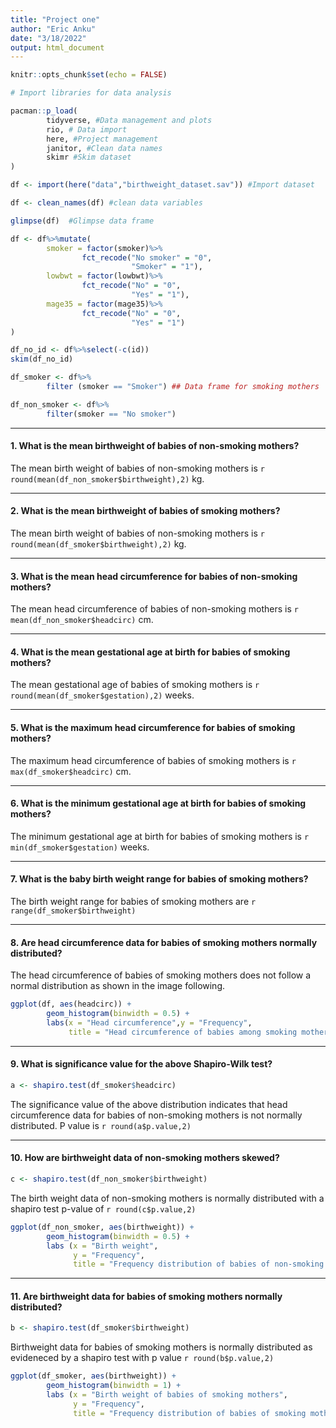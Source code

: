 ```yaml
---
title: "Project one"
author: "Eric Anku"
date: "3/18/2022"
output: html_document
---
```


```r
knitr::opts_chunk$set(echo = FALSE)
```

```r
# Import libraries for data analysis

pacman::p_load(
        tidyverse, #Data management and plots
        rio, # Data import
        here, #Project management
        janitor, #Clean data names
        skimr #Skim dataset
)
```

```r
df <- import(here("data","birthweight_dataset.sav")) #Import dataset
```



```r
df <- clean_names(df) #clean data variables
```

```r
glimpse(df)  #Glimpse data frame
```

```r
df <- df%>%mutate(
        smoker = factor(smoker)%>%
                fct_recode("No smoker" = "0",
                           "Smoker" = "1"),
        lowbwt = factor(lowbwt)%>%
                fct_recode("No" = "0",
                           "Yes" = "1"),
        mage35 = factor(mage35)%>%
                fct_recode("No" = "0",
                           "Yes" = "1")
)
```

```r
df_no_id <- df%>%select(-c(id))
skim(df_no_id)
```



```r
df_smoker <- df%>%
        filter (smoker == "Smoker") ## Data frame for smoking mothers
```



```r
df_non_smoker <- df%>%
        filter(smoker == "No smoker")
```


***


#### 1. What is the mean birthweight of babies of non-smoking mothers?

The mean birth weight of babies of non-smoking mothers is `r round(mean(df_non_smoker$birthweight),2)` kg. 



***


#### 2. What is the mean birthweight of babies of smoking mothers?

The mean birth weight of babies of non-smoking mothers is  `r round(mean(df_smoker$birthweight),2)` kg.


***


#### 3. What is the mean head circumference for babies of non-smoking mothers?

The mean head circumference of babies of non-smoking mothers is `r mean(df_non_smoker$headcirc)` cm.


***



#### 4. What is the mean gestational age at birth for babies of smoking mothers?


The mean gestational age of babies of smoking mothers is `r round(mean(df_smoker$gestation),2)` weeks.



***


#### 5. What is the maximum head circumference for babies of smoking mothers?

The maximum head circumference of babies of smoking mothers is `r max(df_smoker$headcirc)` cm.



***

#### 6. What is the minimum gestational age at birth for babies of smoking mothers?

The minimum gestational age at birth for babies of smoking mothers is `r min(df_smoker$gestation)` weeks.


***



#### 7. What is the baby birth weight range for babies of smoking mothers?

The birth weight range for babies of smoking mothers are `r range(df_smoker$birthweight)`



***



#### 8. Are head circumference data for babies of smoking mothers normally distributed?

The head circumference of babies of smoking mothers does not follow a normal distribution as shown in the image following.


```r
ggplot(df, aes(headcirc)) +
        geom_histogram(binwidth = 0.5) +
        labs(x = "Head circumference",y = "Frequency",
             title = "Head circumference of babies among smoking mothers")
```



***



#### 9. What is significance value for the above Shapiro-Wilk test?


```r
a <- shapiro.test(df_smoker$headcirc)
```

The significance value of the above distribution indicates that head circumference data for babies of non-smoking mothers is not normally distributed. P value is `r round(a$p.value,2)`




***


#### 10. How are birthweight data of non-smoking mothers skewed?

```r
c <- shapiro.test(df_non_smoker$birthweight)
```



The birth weight data of non-smoking mothers is normally distributed with a shapiro test p-value of `r round(c$p.value,2)`


```r
ggplot(df_non_smoker, aes(birthweight)) +
        geom_histogram(binwidth = 0.5) +
        labs (x = "Birth weight",
              y = "Frequency",
              title = "Frequency distribution of babies of non-smoking mothers")
```




***


#### 11. Are birthweight data for babies of smoking mothers normally distributed?


```r
b <- shapiro.test(df_smoker$birthweight)
```

Birthweight data for babies of smoking mothers is normally distributed as evideneced by a shapiro test with p value `r round(b$p.value,2)`



```r
ggplot(df_smoker, aes(birthweight)) + 
        geom_histogram(binwidth = 1) +
        labs (x = "Birth weight of babies of smoking mothers",
              y = "Frequency",
              title = "Frequency distribution of babies of smoking mothers")
```

